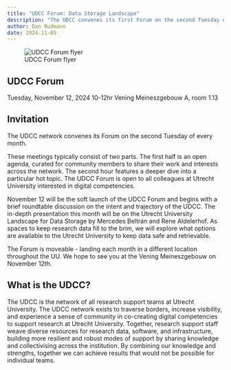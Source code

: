 ```yaml
---
title: "UDCC Forum: Data Storage Landscape"
description: "The UDCC convenes its first Forum on the second Tuesday of November, exploring the possibilities for storing research data at UU."
author: Dan Rudmann
date: 2024-11-05
---
```


![UDCC Forum flyer](DCC Forum 1.png)

## UDCC Forum 
Tuesday, November 12, 2024 
10-12hr 
Vening Meineszgebouw A, room 1.13

## Invitation 
The UDCC network convenes its Forum on the second Tuesday of every month.

These meetings typically consist of two parts. The first half is an open agenda, curated for community members to share their work and interests across the network. The second hour features a deeper dive into a particular hot topic. 
The UDCC Forum is open to all colleagues at Utrecht University interested in digital competencies.

November 12 will be the soft launch of the UDCC Forum and begins with a brief roundtable discussion on the intent and trajectory of the UDCC. The in-depth presentation this month will be on the Utrecht University Landscape for Data Storage by Mercedes Beltrán and Rene Aldelerhof. As spaces to keep research data fill to the brim, we will explore what options are available to the Utrecht University to keep data safe and retrievable.

The Forum is moveable - landing each month in a different location throughout the UU. We hope to see you at the Vening Meineszgebouw on November 12th. 

## What is the UDCC? 

The UDCC is the network of all research support teams at Utrecht University.
The UDCC network exists to traverse borders, increase visibility, and experience a sense of community in co-creating digital competencies to support research at Utrecht University. Together, research support staff weave diverse resources for research data, software, and infrastructure, building more resilient and robust modes of support by sharing knowledge and collectivising across the institution.
By combining our knowledge and strengths, together we can achieve results that would not be possible for individual teams.
